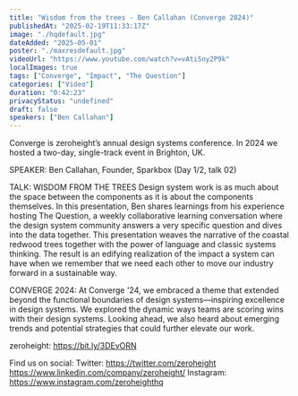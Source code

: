 ```yaml
---
title: "Wisdom from the trees - Ben Callahan (Converge 2024)"
publishedAt: "2025-02-19T11:33:17Z"
image: "./hqdefault.jpg"
dateAdded: "2025-05-01"
poster: "./maxresdefault.jpg"
videoUrl: "https://www.youtube.com/watch?v=vAtiSny2P9k"
localImages: true
tags: ["Converge", "Impact", "The Question"]
categories: ["Video"]
duration: "0:42:23"
privacyStatus: "undefined"
draft: false
speakers: ["Ben Callahan"]
---
```

Converge is zeroheight’s annual design systems conference. In 2024 we hosted a two-day, single-track event in Brighton, UK. 

SPEAKER: 
Ben Callahan, 
Founder, Sparkbox 
(Day 1/2, talk 02)

TALK: WISDOM FROM THE TREES
Design system work is as much about the space between the components as it is about the components themselves. In this presentation, Ben shares learnings from his experience hosting The Question, a weekly collaborative learning conversation where the design system community answers a very specific question and dives into the data together. This presentation weaves the narrative of the coastal redwood trees together with the power of language and classic systems thinking. The result is an edifying realization of the impact a system can have when we remember that we need each other to move our industry forward in a sustainable way.

CONVERGE 2024:
At Converge '24, we embraced a theme that extended beyond the functional boundaries of design systems—inspiring excellence in design systems. We explored the dynamic ways teams are scoring wins with their design systems. Looking ahead, we also heard about emerging trends and potential strategies that could further elevate our work.

zeroheight: https://bit.ly/3DEvORN

Find us on social:
Twitter: https://twitter.com/zeroheight
https://www.linkedin.com/company/zeroheight/
Instagram: https://www.instagram.com/zeroheighthq
